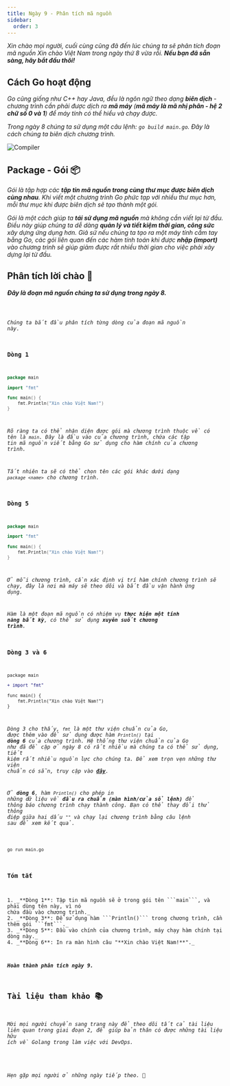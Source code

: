 ```yaml
---
title: Ngày 9 - Phân tích mã nguồn
sidebar:
  order: 3
---
```



_Xin chào mọi người, cuối cùng cũng đã đến lúc chúng ta sẽ phân tích đoạn mã nguồn Xin chào Việt Nam
trong ngày thứ 8 vừa rồi. **Nếu bạn đã sẵn sàng, hãy bắt đầu thôi!**_

## Cách Go hoạt động

_Go cũng giống như C++ hay Java, đều là ngôn ngữ theo dạng **biên dịch** - chương trình cần phải được
dịch ra **mã máy** (**mã máy là mã nhị phân - hệ 2 chữ số 0 và 1**) để máy tính có thể hiểu và chạy được._

_Trong ngày 8 chúng ta sử dụng một câu lệnh: ```go build main.go```. Đây là cách chúng ta biên
dịch chương trình._

![Compiler](../../../../assets/golang/compiler.png)

## Package - Gói 📦

_Gói là tập hợp các **tập tin mã nguồn trong cùng thư mục được biên dịch cùng nhau**. Khi viết một
chương trình Go phức tạp với nhiều thư mục hơn, mỗi thư mục khi được biên dịch sẽ tạo thành một
gói._

_Gói là một cách giúp ta **tái sử dụng mã nguồn** mà không cần viết lại từ đầu. Điều này giúp chúng ta
dễ dàng **quản lý và tiết kiệm thời gian, công sức** xây dựng ứng dụng hơn. Giả sử nếu chúng ta tạo ra
một máy tính cầm tay bằng Go, các gói liên quan đến các hàm tính toán khi được **nhập (import)** vào
chương trình sẽ giúp giảm được rất nhiều thời gian cho việc phải xây dựng lại từ đầu._

## Phân tích lời chào 👋

**_Đây là đoạn mã nguồn chúng ta sử dụng trong ngày 8._**

<Code code={importedCode} lang="go" title="src/main.go" />

_Chúng ta bắt đầu phân tích từng dòng của đoạn mã nguồn này._

### Dòng 1

```go ins="package main"
package main

import "fmt"

func main() {
    fmt.Println("Xin chào Việt Nam!")
}
```

_Rõ ràng ta có thể nhận diện được gói mà chương trình thuộc về có tên là ```main```. Đây là 
đầu vào của chương trình, chứa các tập tin mã nguồn viết bằng Go sử dụng cho hàm chính của 
chương trình._

_Tất nhiên ta sẽ có thể chọn tên các gói khác dưới dạng ```package <name>``` cho chương trình._

### Dòng 5

```go {5}
package main

import "fmt"

func main() {
    fmt.Println("Xin chào Việt Nam!")
}
```
_Ở mỗi chương trình, cần xác định vị trí hàm chính chương trình sẽ chạy, đây là nơi mà máy sẽ
theo dõi và bắt đầu vận hành ứng dụng._

_Hàm là một đoạn mã nguồn có nhiệm vụ **thực hiện một tính năng bất kỳ**, có thể sử dụng **xuyên 
suốt chương trình**._

### Dòng 3 và 6

```diff lang="go" {6} 
package main

+ import "fmt"

func main() {
    fmt.Println("Xin chào Việt Nam!")
}
```

_Dòng 3 cho thấy, ```fmt``` là một thư viện chuẩn của Go, được thêm vào để sử dụng được hàm 
```Println()``` tại **dòng 6** của chương trình. Hệ thống thư viện chuẩn của Go như đã đề cập
ở ngày 8 có rất nhiều mà chúng ta có thể sử dụng, tiết kiệm rất nhiều nguồn lực cho chúng ta.
Để xem trọn vẹn những thư viện chuẩn có sẵn, truy cập vào **[đây](https://pkg.go.dev/std)**._

_Ở **dòng 6**, hàm ```Println()``` cho phép in những dữ liệu về **đầu ra chuẩn (màn hình/cửa sổ
lệnh)** để thông báo chương trình chạy thành công. Bạn có thể thay đổi thử thông điệp giữa 
hai dấu ```""``` và chạy lại chương trình bằng câu lệnh sau để xem kết quả._

```bash title="Running the code..."

go run main.go

```

### Tóm tắt

<Steps>
1. _**Dòng 1**: Tập tin mã nguồn sẽ ở trong gói tên ```main```, và phải dùng tên này, vì nó 
chứa đầu vào chương trình._
2. _**Dòng 3**: Để sử dụng hàm ```Println()``` trong chương trình, cần thêm gói ```fmt```._
3. _**Dòng 5**: Đầu vào chính của chương trình, máy chạy hàm chính tại dòng này._
4. _**Dòng 6**: In ra màn hình câu "**Xin chào Việt Nam!**"._
</Steps>

**_Hoàn thành phân tích ngày 9._**

## Tài liệu tham khảo 📚

_Mời mọi người chuyển sang trang này để theo dõi tất cả tài liệu liên quan trong giai đoạn 2, 
để giúp bản thân có được những tài liệu hữu ích về Golang trong làm việc với DevOps._

<LinkCard
  title="Ngày 9 - Tham khảo"
  href="../../reference/golang/day7"
/>

_Hẹn gặp mọi người ở những ngày tiếp theo._ 🚀